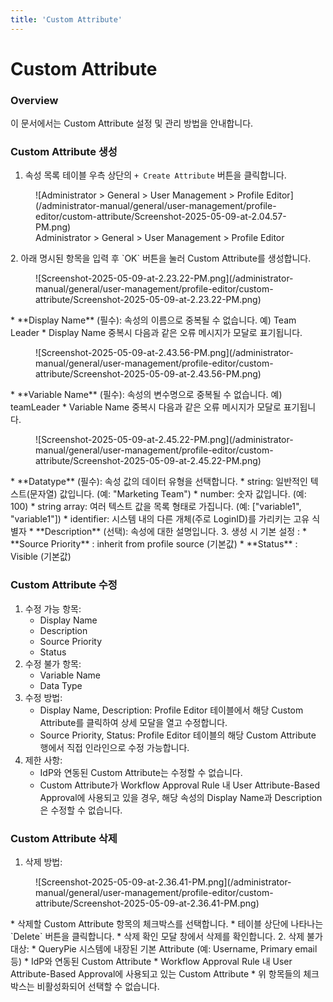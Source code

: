 ```yaml
---
title: 'Custom Attribute'
---
```


# Custom Attribute

### Overview

이 문서에서는 Custom Attribute 설정 및 관리 방법을 안내합니다.

### Custom Attribute 생성

1. 속성 목록 테이블 우측 상단의 `+ Create Attribute` 버튼을 클릭합니다.
  <figure data-layout="center" data-align="center">
  ![Administrator &gt; General &gt; User Management &gt; Profile Editor](/administrator-manual/general/user-management/profile-editor/custom-attribute/Screenshot-2025-05-09-at-2.04.57-PM.png)
  <figcaption>
  Administrator &gt; General &gt; User Management &gt; Profile Editor
  </figcaption>
  </figure>
2. 아래 명시된 항목을 입력 후 `OK` 버튼을 눌러 Custom Attribute를 생성합니다. 
  <figure data-layout="center" data-align="center">
  ![Screenshot-2025-05-09-at-2.23.22-PM.png](/administrator-manual/general/user-management/profile-editor/custom-attribute/Screenshot-2025-05-09-at-2.23.22-PM.png)
  </figure>
    *  **Display Name**  (필수): 속성의 이름으로 중복될 수 없습니다. 예) Team Leader
        * Display Name 중복시 다음과 같은 오류 메시지가 모달로 표기됩니다.
          <figure data-layout="center" data-align="center">
          ![Screenshot-2025-05-09-at-2.43.56-PM.png](/administrator-manual/general/user-management/profile-editor/custom-attribute/Screenshot-2025-05-09-at-2.43.56-PM.png)
          </figure>
    *  **Variable Name**  (필수): 속성의 변수명으로 중복될 수 없습니다. 예) teamLeader
        * Variable Name 중복시 다음과 같은 오류 메시지가 모달로 표기됩니다.
          <figure data-layout="center" data-align="center">
          ![Screenshot-2025-05-09-at-2.45.22-PM.png](/administrator-manual/general/user-management/profile-editor/custom-attribute/Screenshot-2025-05-09-at-2.45.22-PM.png)
          </figure>
    *  **Datatype**  (필수): 속성 값의 데이터 유형을 선택합니다.
        * string: 일반적인 텍스트(문자열) 값입니다. (예: "Marketing Team")
        * number: 숫자 값입니다. (예: 100)
        * string array: 여러 텍스트 값을 목록 형태로 가집니다. (예: ["variable1", "variable1"])
        * identifier: 시스템 내의 다른 개체(주로 LoginID)를 가리키는 고유 식별자
    *  **Description**  (선택): 속성에 대한 설명입니다.
3. 생성 시 기본 설정 : 
    *  **Source Priority** : inherit from profile source (기본값)
    *  **Status** : Visible (기본값)

### Custom Attribute 수정

1. 수정 가능 항목:
    * Display Name
    * Description
    * Source Priority
    * Status
2. 수정 불가 항목:
    * Variable Name
    * Data Type
3. 수정 방법:
    * Display Name, Description: Profile Editor 테이블에서 해당 Custom Attribute를 클릭하여 상세 모달을 열고 수정합니다.
    * Source Priority, Status: Profile Editor 테이블의 해당 Custom Attribute 행에서 직접 인라인으로 수정 가능합니다.
4. 제한 사항:
    * IdP와 연동된 Custom Attribute는 수정할 수 없습니다.
    * Custom Attribute가 Workflow Approval Rule 내 User Attribute-Based Approval에 사용되고 있을 경우, 해당 속성의 Display Name과 Description은 수정할 수 없습니다.

### Custom Attribute 삭제

1. 삭제 방법:
  <figure data-layout="center" data-align="center">
  ![Screenshot-2025-05-09-at-2.36.41-PM.png](/administrator-manual/general/user-management/profile-editor/custom-attribute/Screenshot-2025-05-09-at-2.36.41-PM.png)
  </figure>
    * 삭제할 Custom Attribute 항목의 체크박스를 선택합니다.
    * 테이블 상단에 나타나는 `Delete` 버튼을 클릭합니다.
    * 삭제 확인 모달 창에서 삭제를 확인합니다.
2. 삭제 불가 대상:
    * QueryPie 시스템에 내장된 기본 Attribute (예: Username, Primary email 등)
    * IdP와 연동된 Custom Attribute
    *  Workflow Approval Rule 내 User Attribute-Based Approval에 사용되고 있는 Custom Attribute
    * 위 항목들의 체크박스는 비활성화되어 선택할 수 없습니다.
